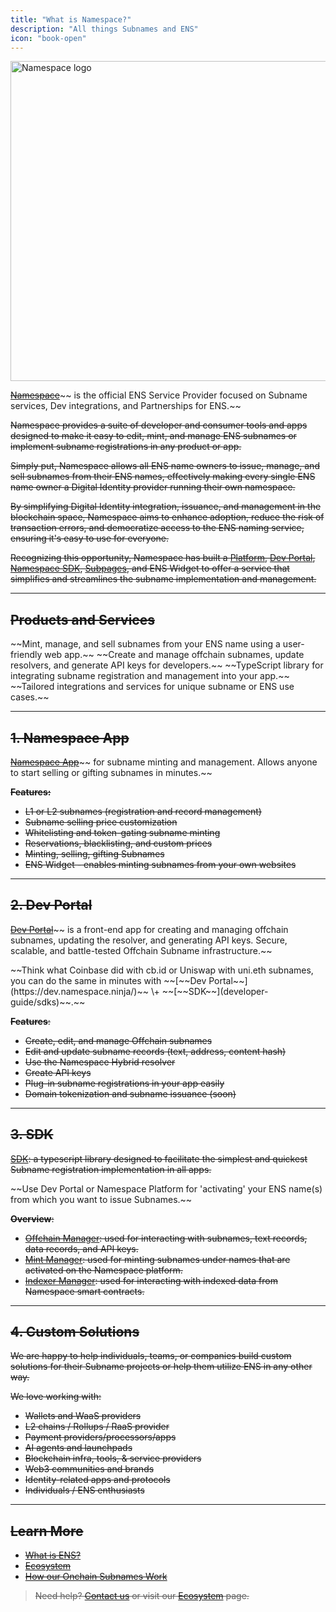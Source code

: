 ```yaml
---
title: "What is Namespace?"
description: "All things Subnames and ENS"
icon: "book-open"
---
```


<img
  src="assets/namespace.png"
  alt="Namespace logo"
  width="512"
/>

[~~Namespace~~](https://namespace.ninja/)~~ is the official ENS Service Provider focused on Subname services, Dev integrations, and Partnerships for ENS.~~

~~Namespace provides a suite of developer and consumer tools and apps designed to make it easy to edit, mint, and manage ENS subnames or implement subname registrations in any product or app.~~

~~Simply put, Namespace allows all ENS name owners to issue, manage, and sell subnames from their ENS names, effectively making every single ENS name owner a Digital Identity provider running their own namespace.~~

~~By simplifying Digital Identity integration, issuance, and management in the blockchain space, Namespace aims to enhance adoption, reduce the risk of transaction errors, and democratize access to the ENS naming service, ensuring it's easy to use for everyone.~~

~~Recognizing this opportunity, Namespace has built a ~~[~~Platform~~](https://app.namespace.ninja/)~~, ~~[~~Dev Portal~~](https://dev.namespace.ninja/)~~, ~~[~~Namespace SDK~~](developer-guide/sdks)~~, ~~[~~Subpages~~](https://github.com/thenamespace/subpages)~~, and ENS Widget to offer a service that simplifies and streamlines the subname implementation and management.~~

---

## ~~Products and Services~~

<CardGroup cols={2}>
  <Card title="Namespace App" icon="desktop" href="/user-guide/app">
    ~~Mint, manage, and sell subnames from your ENS name using a user-friendly web app.~~
  </Card>
  <Card title="Dev Portal" icon="terminal" href="/user-guide/dev-app">
    ~~Create and manage offchain subnames, update resolvers, and generate API keys for developers.~~
  </Card>
  <Card title="SDK" icon="code" href="/developer-guide/sdks/introduction">
    ~~TypeScript library for integrating subname registration and management into your app.~~
  </Card>
  <Card title="Custom Solutions" icon="puzzle" href="/overview/ecosystem">
    ~~Tailored integrations and services for unique subname or ENS use cases.~~
  </Card>
</CardGroup>

---

## ~~1. Namespace App~~

[~~Namespace App~~](https://app.namespace.ninja/)~~ for subname minting and management. Allows anyone to start selling or gifting subnames in minutes.~~

**~~Features:~~**

- ~~L1 or L2 subnames (registration and record management)~~
- ~~Subname selling price customization~~
- ~~Whitelisting and token-gating subname minting~~
- ~~Reservations, blacklisting, and custom prices~~
- ~~Minting, selling, gifting Subnames~~
- ~~ENS Widget - enables minting subnames from your own websites~~

---

## ~~2. Dev Portal~~

[~~Dev Portal~~](https://dev.namespace.ninja/)~~ is a front-end app for creating and managing offchain subnames, updating the resolver, and generating API keys. Secure, scalable, and battle-tested Offchain Subname infrastructure.~~

<Info>
  ~~Think what Coinbase did with cb.id or Uniswap with uni.eth subnames, you can
  do the same in minutes with ~~[~~Dev Portal~~](https://dev.namespace.ninja/)~~ \+
  ~~[~~SDK~~](developer-guide/sdks)~~.~~
</Info>

**~~Features~~**~~:~~

- ~~Create, edit, and manage Offchain subnames~~
- ~~Edit and update subname records (text, address, content hash)~~
- ~~Use the Namespace Hybrid resolver~~
- ~~Create API keys~~
- ~~Plug-in subname registrations in your app easily~~
- ~~Domain tokenization and subname issuance (soon)~~

---

## ~~3. SDK~~

[~~SDK~~](developer-guide/sdks)~~: a typescript library designed to facilitate the simplest and quickest Subname registration implementation in all apps.~~

<Info>
  ~~Use Dev Portal or Namespace Platform for 'activating' your ENS name(s) from
  which you want to issue Subnames.~~
</Info>

**~~Overview~~**~~:~~

- [~~Offchain Manager~~](developer-guide/sdks/offchain-manager)~~: used for interacting with subnames, text records, data records, and API keys.~~
- [~~Mint Manager~~](developer-guide/sdks/mint-manager)~~: used for minting subnames under names that are activated on the Namespace platform.~~
- [~~Indexer Manager~~](developer-guide/sdks/indexer-manager)~~: used for interacting with indexed data from Namespace smart contracts.~~

---

## ~~4. Custom Solutions~~

~~We are happy to help individuals, teams, or companies build custom solutions for their Subname projects or help them utilize ENS in any other way.~~

~~We love working with:~~

- ~~Wallets and WaaS providers~~
- ~~L2 chains / Rollups / RaaS provider~~
- ~~Payment providers/processors/apps~~
- ~~AI agents and launchpads~~
- ~~Blockchain infra, tools, & service providers~~
- ~~Web3 communities and brands~~
- ~~Identity-related apps and protocols~~
- ~~Individuals / ENS enthusiasts~~

---

## ~~Learn More~~

- [~~What is ENS?~~](overview/what-is-ens)
- [~~Ecosystem~~](overview/ecosystem)
- [~~How our Onchain Subnames Work~~](overview/namespace-onchain-subnames)

> ~~Need help? ~~[~~Contact us~~](mailto:hello@namespace.ninja)~~ or visit our ~~[~~Ecosystem~~](overview/ecosystem)~~ page.~~
